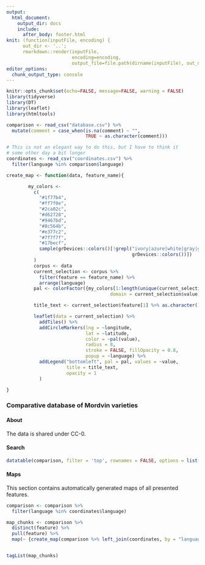 ```yaml
---
output: 
  html_document:
    output_dir: docs
    include:
      after_body: footer.html
knit: (function(inputFile, encoding) { 
      out_dir <- '..';
      rmarkdown::render(inputFile,
                        encoding=encoding, 
                        output_file=file.path(dirname(inputFile), out_dir, 'database.html')) })
editor_options: 
  chunk_output_type: console
---
```


```r
knitr::opts_chunk$set(echo=FALSE, message=FALSE, warning = FALSE)
library(tidyverse)
library(DT)
library(leaflet)
library(htmltools)

comparison <- read_csv("database.csv") %>%
  mutate(comment = case_when(is.na(comment) ~ "",
                             TRUE ~ as.character(comment)))

# This is not an elegant way to do this, but I have to think it
# some other day a bit longer
coordinates <- read_csv("coordinates.csv") %>%
  filter(language %in% comparison$language)

create_map <- function(data, feature_name){

        my_colors <-
          c(
            "#1f77b4",
            "#ff7f0e",
            "#2ca02c",
            "#d62728",
            "#9467bd",
            "#8c564b",
            "#e377c2",
            "#7f7f7f",
            "#17becf",
            sample(grDevices::colors()[!grepl("ivory|azure|white|gray|grey|black|pink|1",
                                              grDevices::colors())])
          )
          corpus <- data
          current_selection <- corpus %>% 
            filter(feature == feature_name) %>%
            arrange(language)
          pal <- colorFactor({my_colors[1:length(unique(current_selection$value))]},
                                      domain = current_selection$value)

          title_text <- current_selection$feature[1] %>% as.character()

          leaflet(data = current_selection) %>%
            addTiles() %>%
            addCircleMarkers(lng = ~longitude,
                             lat = ~latitude,
                             color = ~pal(value),
                             radius = 8,
                             stroke = FALSE, fillOpacity = 0.8,
                             popup = ~language) %>%
            addLegend("bottomleft", pal = pal, values = ~value,
                      title = title_text,
                      opacity = 1
            )

}

```

###  Comparative database of Mordvin varieties {.tabset .tabset-fade .tabset-pills}

#### About

The data is shared under CC-0.

#### Search {.tabset .tabset-fade .tabset-pills}

```r

datatable(comparison, filter = 'top', rownames = FALSE, options = list(dom = 'tip'), escape = FALSE)

```

#### Maps {.tabset .tabset-fade .tabset-pills}

This section contains automatically generated maps of all presented features.

```r

comparison <- comparison %>%
  filter(language %in% coordinates$language)

map_chunks <- comparison %>%
  distinct(feature) %>%
  pull(feature) %>%
  map(~ {create_map(comparison %>% left_join(coordinates, by = "language"), .x)})


tagList(map_chunks)

```
